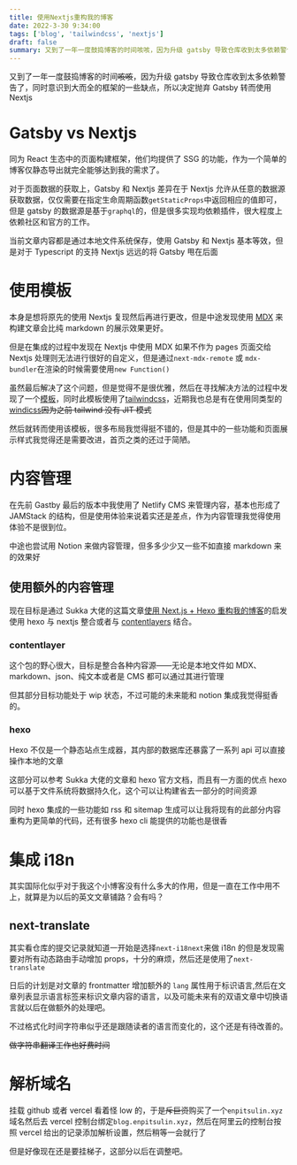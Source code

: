 ```yaml
---
title: 使用Nextjs重构我的博客
date: 2022-3-30 9:34:00
tags: ['blog', 'tailwindcss', 'nextjs']
draft: false
summary: 又到了一年一度鼓捣博客的时间咳咳，因为升级 gatsby 导致仓库收到太多依赖警告了，同时意识到大而全的框架的一些缺点，所以决定抛弃 Gatsby 转而使用 Nextjs
---
```


又到了一年一度鼓捣博客的时间~~咳咳~~，因为升级 gatsby 导致仓库收到太多依赖警告了，同时意识到大而全的框架的一些缺点，所以决定抛弃 Gatsby 转而使用 Nextjs

# Gatsby vs Nextjs

同为 React 生态中的页面构建框架，他们均提供了 SSG 的功能，作为一个简单的博客仅静态导出就完全能够达到我的需求了。

对于页面数据的获取上，Gatsby 和 Nextjs 差异在于 Nextjs 允许从任意的数据源获取数据，仅仅需要在指定生命周期函数`getStaticProps`中返回相应的值即可，但是 gatsby 的数据源是基于`graphql`的，但是很多实现均依赖插件，很大程度上依赖社区和官方的工作。

当前文章内容都是通过本地文件系统保存，使用 Gatsby 和 Nextjs 基本等效，但是对于 Typescript 的支持 Nextjs 远远的将 Gatsby 甩在后面

# 使用模板

本身是想将原先的使用 Nextjs 复现然后再进行更改，但是中途发现使用 [MDX](https://mdxjs.com/) 来构建文章会比纯 markdown 的展示效果更好。

但是在集成的过程中发现在 Nextjs 中使用 MDX 如果不作为 pages 页面交给 Nextjs 处理则无法进行很好的自定义，但是通过`next-mdx-remote` 或 `mdx-bundler`在渲染的时候需要使用`new Function()`

虽然最后解决了这个问题，但是觉得不是很优雅，然后在寻找解决方法的过程中发现了一个[模板](https://github.com/timlrx/tailwind-nextjs-starter-blog)，同时此模板使用了[tailwindcss](https://tailwindcss.com/)，近期我也总是有在使用同类型的[windicss](https://windicss.org/)~~因为之前 tailwind 没有 JIT 模式~~

然后就转而使用该模板，很多布局我觉得挺不错的，但是其中的一些功能和页面展示样式我觉得还是需要改进，首页之类的还过于简陋。

# 内容管理

在先前 Gastby 最后的版本中我使用了 Netlify CMS 来管理内容，基本也形成了 JAMStack 的结构，但是使用体验来说着实还是差点，作为内容管理我觉得使用体验不是很到位。

中途也尝试用 Notion 来做内容管理，但多多少少又一些不如直接 markdown 来的效果好

## 使用额外的内容管理

现在目标是通过 Sukka 大佬的这篇文章[使用 Next.js + Hexo 重构我的博客](https://blog.skk.moe/post/use-nextjs-and-hexo-to-rebuild-my-blog/)的启发使用 hexo 与 nextjs 整合或者与 [contentlayers](https://github.com/contentlayerdev/contentlayer) 结合。

### contentlayer

这个包的野心很大，目标是整合各种内容源——无论是本地文件如 MDX、markdown、json、纯文本或者是 CMS 都可以通过其进行管理

但其部分目标功能处于 wip 状态，不过可能的未来能和 notion 集成我觉得挺香的。

### hexo

Hexo 不仅是一个静态站点生成器，其内部的数据库还暴露了一系列 api 可以直接操作本地的文章

这部分可以参考 Sukka 大佬的文章和 hexo 官方文档，而且有一方面的优点 hexo 可以基于文件系统将数据持久化，这个可以让构建省去一部分的时间资源

同时 hexo 集成的一些功能如 rss 和 sitemap 生成可以让我将现有的此部分内容重构为更简单的代码，还有很多 hexo cli 能提供的功能也是很香

# 集成 i18n

其实国际化似乎对于我这个小博客没有什么多大的作用，但是一直在工作中用不上，就算是为以后的英文文章铺路？会有吗？

## next-translate

其实看仓库的提交记录就知道一开始是选择`next-i18next`来做 i18n 的但是发现需要对所有动态路由手动增加 props，十分的麻烦，然后还是使用了`next-translate`

日后的计划是对文章的 frontmatter 增加额外的 `lang` 属性用于标识语言,然后在文章列表显示语言标签来标识文章内容的语言，以及可能未来有的双语文章中切换语言就以后在做额外的处理吧。

不过格式化时间字符串似乎还是跟随读者的语言而变化的，这个还是有待改善的。

~~做字符串翻译工作也好费时间~~

# 解析域名

挂载 github 或者 vercel 看着怪 low 的，于是~~斥巨资~~购买了一个`enpitsulin.xyz`域名然后去 vercel 控制台绑定`blog.enpitsulin.xyz`，然后在阿里云的控制台按照 vercel 给出的记录添加解析设置，然后稍等一会就行了

但是好像现在还是要挂梯子，这部分以后在调整吧。
